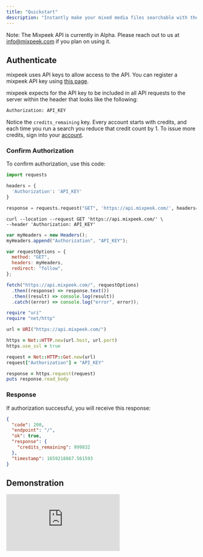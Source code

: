 ```yaml
---
title: "Quickstart"
description: "Instantly make your mixed media files searchable with the mixpeek API."
---
```


<Note>Note: The Mixpeek API is currently in Alpha. Please reach out to us at [info@mixpeek.com](mailto:info@mixpeek.com) if you plan on using it.</Note>


## Authenticate

mixpeek uses API keys to allow access to the API. You can register a mixpeek API key using [this page](https://m0ya3ewpknw.typeform.com/to/RGu9rcJk).

mixpeek expects for the API key to be included in all API requests to the server within the header that looks like the following:

```bash
Authorization: API_KEY
```

Notice the `credits_remaining` key. Every account starts with credits, and each time you run a search you reduce that credit count by 1. To issue more credits, sign into your [account](https://m0ya3ewpknw.typeform.com/to/RGu9rcJk).

### Confirm Authorization

To confirm authorization, use this code:

<CodeGroup>

```python Python
import requests

headers = {
  'Authorization': 'API_KEY'
}

response = requests.request("GET", 'https://api.mixpeek.com/', headers=headers)
```

```shell shell
curl --location --request GET 'https://api.mixpeek.com/' \
--header 'Authorization: API_KEY'
```

```javascript JavaScript
var myHeaders = new Headers();
myHeaders.append("Authorization", "API_KEY");

var requestOptions = {
  method: "GET",
  headers: myHeaders,
  redirect: "follow",
};

fetch("https://api.mixpeek.com/", requestOptions)
  .then((response) => response.text())
  .then((result) => console.log(result))
  .catch((error) => console.log("error", error));
```

```ruby Ruby
require "uri"
require "net/http"

url = URI("https://api.mixpeek.com/")

https = Net::HTTP.new(url.host, url.port)
https.use_ssl = true

request = Net::HTTP::Get.new(url)
request["Authorization"] = "API_KEY"

response = https.request(request)
puts response.read_body
```

</CodeGroup>

### Response

If authorization successful, you will receive this response:

```json
{
  "code": 200,
  "endpoint": "/",
  "ok": true,
  "response": {
    "credits_remaining": 999832
  },
  "timestamp": 1659218867.561593
}
```

## Demonstration
<Frame>
  <div style={{ paddingBottom: "64.98194945848375%" }}>
    <iframe
      src="https://www.youtube.com/embed/o3XP3J5mHHI"
      frameborder="0"
      webkitallowfullscreen
      mozallowfullscreen
      allowfullscreen
      style={{
        position: "absolute",
        top: 0,
        left: 0,
        width: "100%",
        height: "100%",
      }}
    ></iframe>
  </div>
</Frame>
